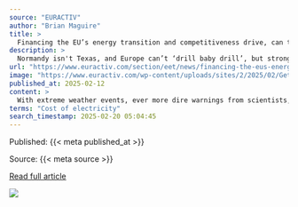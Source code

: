 ```yaml
---
source: "EURACTIV"
author: "Brian Maguire"
title: >
  Financing the EU’s energy transition and competitiveness drive, can the two strategies co-exist? [Advocacy Lab Content]
description: >
  Normandy isn't Texas, and Europe can’t ‘drill baby drill’, but stronger technological leadership can accelerate Europe’s green game.
url: "https://www.euractiv.com/section/eet/news/financing-the-eus-energy-transition-and-competitiveness-drive-can-the-two-strategies-co-exist/"
image: "https://www.euractiv.com/wp-content/uploads/sites/2/2025/02/GettyImages-1408579110-1.jpg"
published_at: 2025-02-12
content: >
  With extreme weather events, ever more dire warnings from scientists, and the US pulling out of the Paris Agreement, the new legislative cycle of the European Commission cannot afford to ignore its o… [+6933 chars]
terms: "Cost of electricity"
search_timestamp: 2025-02-20 05:04:45
---
```



Published: {{< meta published_at >}}


Source: {{< meta source >}}


[Read full article]({{< meta url >}}){target='_blank'}



![](`r rmarkdown::metadata$image[1]`)
